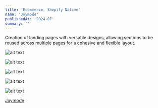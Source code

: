 ```yaml
---
title: 'Ecommerce, Shopify Native'
name: 'Joymode'
publishedAt: '2024-07'
summary: ''
---
```


Creation of landing pages with versatile designs, allowing sections to be reused across multiple pages for a cohesive and flexible layout.

![alt text](/images/joymode/Joymode-1.jpeg)

![alt text](/images/joymode/Joymode-4.jpeg)

![alt text](/images/joymode/Joymode-2.jpeg)

![alt text](/images/joymode/Joymode-5.jpeg)

![alt text](/images/joymode/Joymode-3.jpeg)


[Joymode](https://www.tryjoymode.com/)